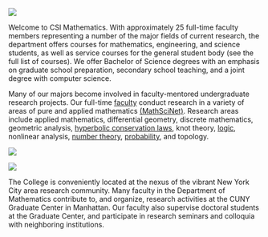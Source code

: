 ::: {.grid}

:::: {.g-col-3}
![](images/square/Babel-escher2.jpg){fig-alt="Escher's Tower of Babel"}
::::
:::: {.g-col-9}
Welcome to CSI Mathematics. With approximately 25 full-time faculty members representing a number of the major fields of current research, the department offers courses for mathematics, engineering, and science students, as well as service courses for the general student body (see the full list of courses). We offer Bachelor of Science degrees with an emphasis on graduate school preparation, secondary school teaching, and a joint degree with computer science.
::::
:::


::: {.grid}
:::: {.g-col-7}

Many of our majors become involved in faculty-mentored undergraduate
research projects. Our full-time
[faculty](https://www.math.csi.cuny.edu//people.html) conduct research
in a variety of areas of pure and applied mathematics
[(MathSciNet)](https://mathscinet.ams.org/mathscinet/search/publications.html?arg3=&co4=AND&co5=AND&co6=AND&co7=AND&dr=all&pg4=IC&pg5=TI&pg6=PC&pg7=ALLF&pg8=ET&review_format=html&s4=College%20of%20Staten%20Island&s5=&s6=&s7=&s8=All&sort=Newest&vfpref=html&yearRangeFirst=&yearRangeSecond=&yrop=eq&r=1). Research
areas include applied mathematics, differential geometry, discrete
mathematics, geometric analysis, [hyperbolic conservation
laws](https://www.gc.cuny.edu/All-GC-Events/Calendar/Detail?id=25248),
knot theory, [logic](http://nylogic.github,io/), nonlinear analysis,
[number
theory](https://www.gc.cuny.edu/Page-Elements/Academics-Research-Centers-Initiatives/Doctoral-Programs/Mathematics),
[probability](https://probability.commons.gc.cuny.edu/), and topology.

::::

:::: {.g-col-5}
![](images/square/klein.jpg){fig-alt="Klein Bottle by Mikael Vejdemo-Johannson"}
::::

:::


::: {.grid}

:::: {.g-col-6}
![](images/square/path_to_math.jpg){fig-alt="The path to the math department"}
::::

:::: {.g-col-6}

The College is conveniently located at the nexus of the vibrant New
York City area research community. Many faculty in the Department of
Mathematics contribute to, and organize, research activities at the
CUNY Graduate Center in Manhattan. Our faculty also supervise doctoral
students at the Graduate Center, and participate in research seminars
and colloquia with neighboring institutions.

::::

:::
